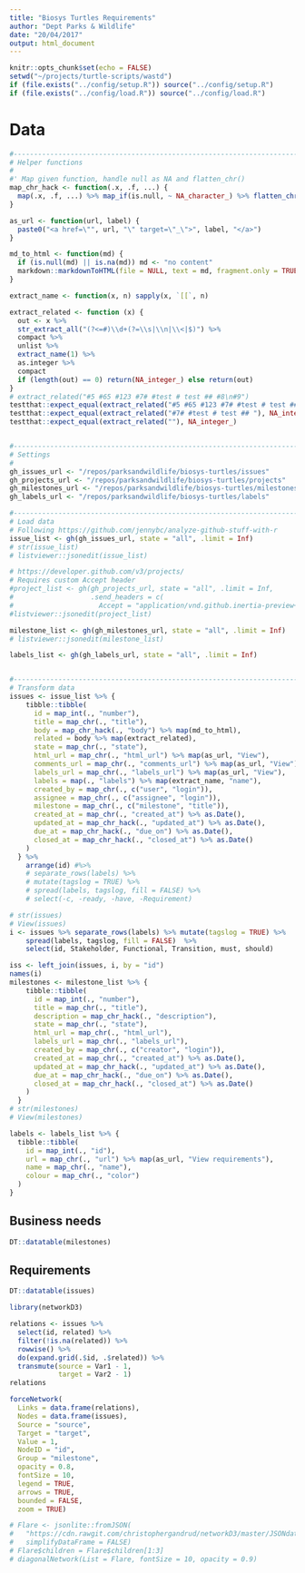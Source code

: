```yaml
---
title: "Biosys Turtles Requirements"
author: "Dept Parks & Wildlife"
date: "20/04/2017"
output: html_document
---
```


```r
knitr::opts_chunk$set(echo = FALSE)
setwd("~/projects/turtle-scripts/wastd")
if (file.exists("../config/setup.R")) source("../config/setup.R")
if (file.exists("../config/load.R")) source("../config/load.R")
```

# Data

```r
#------------------------------------------------------------------------------#
# Helper functions
#
#' Map given function, handle null as NA and flatten_chr()
map_chr_hack <- function(.x, .f, ...) {
  map(.x, .f, ...) %>% map_if(is.null, ~ NA_character_) %>% flatten_chr()
}

as_url <- function(url, label) {
  paste0("<a href=\"", url, "\" target=\"_\">", label, "</a>")
}

md_to_html <- function(md) {
  if (is.null(md) || is.na(md)) md <- "no content"
  markdown::markdownToHTML(file = NULL, text = md, fragment.only = TRUE)
}

extract_name <- function(x, n) sapply(x, `[[`, n)

extract_related <- function (x) {
  out <- x %>% 
  str_extract_all("(?<=#)\\d+(?=\\s|\\n|\\<|$)") %>% 
  compact %>% 
  unlist %>% 
  extract_name(1) %>% 
  as.integer %>% 
  compact
  if (length(out) == 0) return(NA_integer_) else return(out)
} 
# extract_related("#5 #65 #123 #7# #test # test ## #8\n#9")
testthat::expect_equal(extract_related("#5 #65 #123 #7# #test # test ## #8\n#9"), c(5, 65, 123, 8, 9))
testthat::expect_equal(extract_related("#7# #test # test ## "), NA_integer_)
testthat::expect_equal(extract_related(""), NA_integer_)


#------------------------------------------------------------------------------#
# Settings
#
gh_issues_url <- "/repos/parksandwildlife/biosys-turtles/issues"
gh_projects_url <- "/repos/parksandwildlife/biosys-turtles/projects"
gh_milestones_url <- "/repos/parksandwildlife/biosys-turtles/milestones"
gh_labels_url <- "/repos/parksandwildlife/biosys-turtles/labels"

#------------------------------------------------------------------------------#
# Load data
# Following https://github.com/jennybc/analyze-github-stuff-with-r
issue_list <- gh(gh_issues_url, state = "all", .limit = Inf)
# str(issue_list)
# listviewer::jsonedit(issue_list)

# https://developer.github.com/v3/projects/
# Requires custom Accept header
#project_list <- gh(gh_projects_url, state = "all", .limit = Inf,
#                   .send_headers = c(
#                     Accept = "application/vnd.github.inertia-preview+json"))
#listviewer::jsonedit(project_list)

milestone_list <- gh(gh_milestones_url, state = "all", .limit = Inf)
# listviewer::jsonedit(milestone_list)

labels_list <- gh(gh_labels_url, state = "all", .limit = Inf)


#------------------------------------------------------------------------------#
# Transform data
issues <- issue_list %>% {
    tibble::tibble(
      id = map_int(., "number"),
      title = map_chr(., "title"),
      body = map_chr_hack(., "body") %>% map(md_to_html),
      related = body %>% map(extract_related),
      state = map_chr(., "state"),
      html_url = map_chr(., "html_url") %>% map(as_url, "View"),
      comments_url = map_chr(., "comments_url") %>% map(as_url, "View"),
      labels_url = map_chr(., "labels_url") %>% map(as_url, "View"),
      labels = map(., "labels") %>% map(extract_name, "name"),
      created_by = map_chr(., c("user", "login")),
      assignee = map_chr(., c("assignee", "login")),
      milestone = map_chr(., c("milestone", "title")),
      created_at = map_chr(., "created_at") %>% as.Date(),
      updated_at = map_chr_hack(., "updated_at") %>% as.Date(),
      due_at = map_chr_hack(., "due_on") %>% as.Date(),
      closed_at = map_chr_hack(., "closed_at") %>% as.Date()
    )
  } %>% 
    arrange(id) #%>%
    # separate_rows(labels) %>%
    # mutate(tagslog = TRUE) %>%
    # spread(labels, tagslog, fill = FALSE) %>%
    # select(-c, -ready, -have, -Requirement)

# str(issues)
# View(issues)
i <- issues %>% separate_rows(labels) %>% mutate(tagslog = TRUE) %>%
    spread(labels, tagslog, fill = FALSE)  %>%
    select(id, Stakeholder, Functional, Transition, must, should)

iss <- left_join(issues, i, by = "id")
names(i)
milestones <- milestone_list %>% {
    tibble::tibble(
      id = map_int(., "number"),
      title = map_chr(., "title"),
      description = map_chr_hack(., "description"),
      state = map_chr(., "state"),
      html_url = map_chr(., "html_url"),
      labels_url = map_chr(., "labels_url"),
      created_by = map_chr(., c("creator", "login")),
      created_at = map_chr(., "created_at") %>% as.Date(),
      updated_at = map_chr_hack(., "updated_at") %>% as.Date(),
      due_at = map_chr_hack(., "due_on") %>% as.Date(),
      closed_at = map_chr_hack(., "closed_at") %>% as.Date()
    )
  }
# str(milestones)
# View(milestones)

labels <- labels_list %>% {
  tibble::tibble(
    id = map_int(., "id"),
    url = map_chr(., "url") %>% map(as_url, "View requirements"),
    name = map_chr(., "name"),
    colour = map_chr(., "color")
  )
}

```

## Business needs

```r
DT::datatable(milestones)
```

## Requirements

```r
DT::datatable(issues)
```



```r
library(networkD3)

relations <- issues %>% 
  select(id, related) %>% 
  filter(!is.na(related)) %>% 
  rowwise() %>% 
  do(expand.grid(.$id, .$related)) %>%
  transmute(source = Var1 - 1, 
            target = Var2 - 1)
relations

forceNetwork(
  Links = data.frame(relations),
  Nodes = data.frame(issues),
  Source = "source", 
  Target = "target",
  Value = 1, 
  NodeID = "id",
  Group = "milestone", 
  opacity = 0.8,
  fontSize = 10,
  legend = TRUE, 
  arrows = TRUE,
  bounded = FALSE,
  zoom = TRUE)

# Flare <- jsonlite::fromJSON(
#   "https://cdn.rawgit.com/christophergandrud/networkD3/master/JSONdata/flare.json", 
#   simplifyDataFrame = FALSE)
# Flare$children = Flare$children[1:3]
# diagonalNetwork(List = Flare, fontSize = 10, opacity = 0.9)

```
